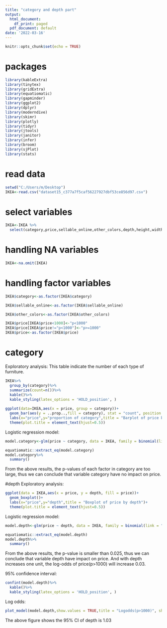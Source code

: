 ---
title: "category and depth part"
output:
  html_document:
    df_print: paged
  pdf_document: default
date: '2022-03-16'
---

```{r setup}
knitr::opts_chunk$set(echo = TRUE)
```

# packages
```{r,include=FALSE}
library(kableExtra)
library(tinytex)
library(gridExtra)
library(equatiomatic)
library(gapminder)
library(ggplot2)
library(dplyr)
library(moderndive)
library(skimr)
library(plotly)
library(tidyr)
library(jtools)
library(janitor)
library(infer)
library(broom)
library(sjPlot)
library(stats)
```

# read data
```{r}
setwd("C:/Users/m/Desktop")
IKEA<-read.csv("dataset15_c377a7f5caf56227927dbf53ce856d97.csv")
```

# select variables
```{r}
IKEA<-IKEA %>%
  select(category,price,sellable_online,other_colors,depth,height,width)
```

# handling NA variables
```{r}
IKEA<-na.omit(IKEA)
```

# handling factor variables
```{r}
IKEA$category<-as.factor(IKEA$category)

IKEA$sellable_online<-as.factor(IKEA$sellable_online)

IKEA$other_colors<-as.factor(IKEA$other_colors)

IKEA$price[IKEA$price<1000]<-"p<1000"
IKEA$price[IKEA$price!="p<1000"]<-"p>=1000"
IKEA$price<-as.factor(IKEA$price)
```

# category
Exploratory analysis:
This table indicate the number of each type of furniture.
```{r}
IKEA%>%
  group_by(category)%>%
  summarize(count=n())%>%
  kable()%>%
  kable_styling(latex_options = 'HOLD_position', )
  
ggplot(data=IKEA,aes(x = price, group = category))+
  geom_bar(aes(y = ..prop..,fill = category), stat = "count", position = "dodge")+
  labs(x="price",y="proportion of category",title = "Barplot of price by category")+
  theme(plot.title = element_text(hjust=0.5))
```

Logistic regression model:
```{r}
model.category<-glm(price ~ category, data = IKEA, family = binomial(link = "logit"))

equatiomatic::extract_eq(model.category)
model.category%>%
  summary()
```
From the above results, the p-values of each factor in category are too large, thus we can conclude that variable category have no  impact on price.

#depth
Exploratory analysis:
```{r}
ggplot(data = IKEA,aes(x = price, y = depth, fill = price))+
  geom_boxplot()+
  labs(x="price",y="depth",title = "Boxplot of price by depth")+
  theme(plot.title = element_text(hjust=0.5))
```

Logistic regression model:
```{r}
model.depth<-glm(price ~ depth, data = IKEA, family = binomial(link = "logit"))

equatiomatic::extract_eq(model.depth)
model.depth%>%
  summary()

```
From the above results, the p-value is smaller than 0.025, thus we can conclude that variable depth have impact on price.
And with depth increases one unit, the log-odds of price(p>1000) will increase 0.03.

95% confidence interval:
```{r}
confint(model.depth)%>%
  kable()%>%
  kable_styling(latex_options = 'HOLD_position', )
```

Log odds:
```{r}
plot_model(model.depth,show.values = TRUE,title = "Logodds(p>1000)", show.p = FALSE)
```
The above figure shows the 95% CI of depth is 1.03


